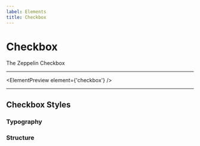 ```yaml
---
label: Elements
title: Checkbox
---
```



# Checkbox

The Zeppelin Checkbox

---

<ElementPreview element={'checkbox'} />

---

## Checkbox Styles

### Typography

<Table
  title="checkbox typography"
  content={elements.checkbox.typography}
  header={['name', 'px', 'rem', 'specifications', 'actual size']}
/>

### Structure

<Structure element="checkbox" />

<Table
  title="checkbox structure"
  content={elements.checkbox.structure}
  header={['name', 'property', 'px', 'rem']}
/>

